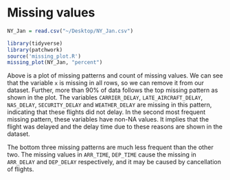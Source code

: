 # Missing values

```r
NY_Jan = read.csv("~/Desktop/NY_Jan.csv")
```
```r
library(tidyverse)
library(patchwork)
source('missing_plot.R')
missing_plot(NY_Jan, "percent")
```


Above is a plot of missing patterns and count of missing values. We can see that the variable `x` is missing in all rows, so we can remove it from our dataset. Further, more than 90% of data follows the top missing pattern as shown in the plot. The variables `CARRIER_DELAY`, `LATE_AIRCRAFT_DELAY`, `NAS_DELAY`, `SECURITY_DELAY` and `WEATHER_DELAY` are missing in this pattern, indicating that these flights did not delay. In the second most frequent missing pattern, these variables have non-NA values. It implies that the flight was delayed and the delay time due to these reasons are shown in the dataset.  

The bottom three missing patterns are much less frequent than the other two. The missing values in `ARR_TIME`, `DEP_TIME` cause the missing in `ARR_DELAY` and `DEP_DELAY` respectively, and it may be caused by cancellation of flights.


